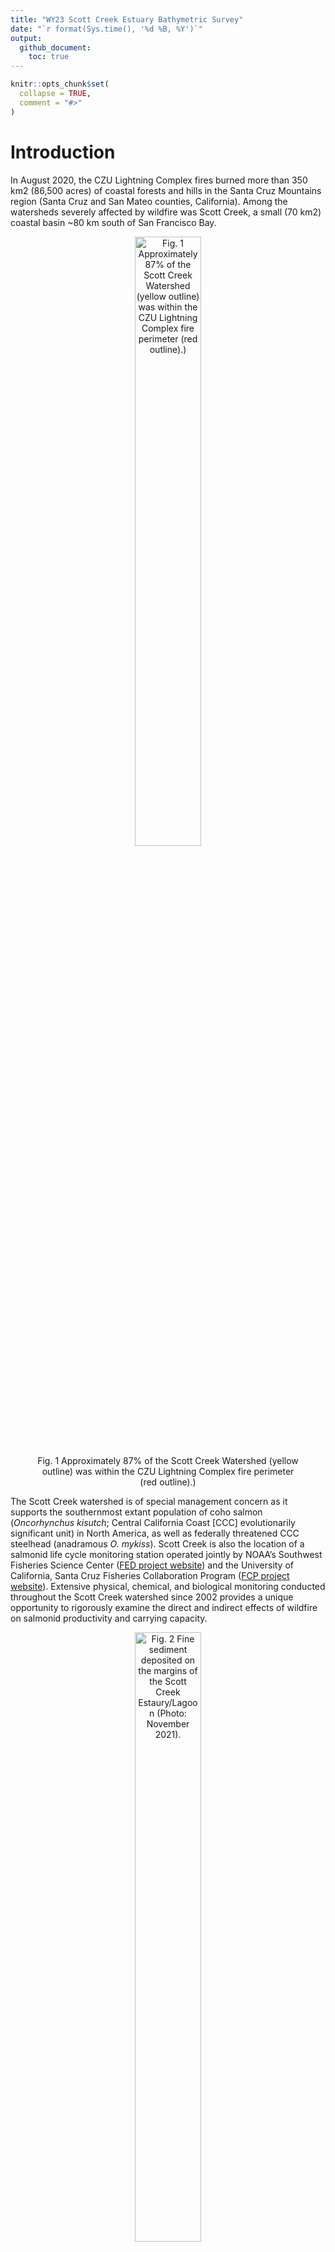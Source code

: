 ```yaml
---
title: "WY23 Scott Creek Estuary Bathymetric Survey"
date: "`r format(Sys.time(), '%d %B, %Y')`"
output: 
  github_document:
    toc: true
---
```


<!-- README.md is generated from README.Rmd. Please edit that file -->

```r
knitr::opts_chunk$set(
  collapse = TRUE,
  comment = "#>"
)
```


# Introduction

In August 2020, the CZU Lightning Complex fires burned more than 350 km2 (86,500 acres) of coastal forests and hills in the Santa Cruz Mountains region (Santa Cruz and San Mateo counties, California). Among the watersheds severely affected by wildfire was Scott Creek, a small (70 km2) coastal basin ~80 km south of San Francisco Bay. 

<center>![Fig. 1 Approximately 87% of the Scott Creek Watershed (yellow outline) was within the
CZU Lightning Complex fire perimeter (red outline).)](Figures/CZU_perim_SCWatershed_crop_20210426.jpg){width="50%"}</center>

The Scott Creek watershed is of special management concern as it supports the southernmost extant population of coho salmon (*Oncorhynchus kisutch*; Central California Coast [CCC] evolutionarily significant unit) in North America, as well as federally threatened CCC steelhead (anadramous *O. mykiss*). Scott Creek is also the location of a salmonid life cycle monitoring station operated jointly by NOAA’s Southwest Fisheries Science Center ([FED project website](https://www.fisheries.noaa.gov/west-coast/science-data/landscape-and-seascape-ecology-research-california-salmon)) and the University of California, Santa Cruz Fisheries Collaboration Program ([FCP project website](https://fisheries.ucsc.edu/research-teams/scott-creek/)). Extensive physical, chemical, and biological monitoring conducted throughout the Scott Creek watershed since 2002 provides a unique opportunity to rigorously examine the direct and indirect effects of wildfire on salmonid productivity and carrying capacity.

<center>![Fig. 2 Fine sediment deposited on the margins of the Scott Creek Estaury/Lagoon (Photo: November 2021).](Figures/Lagoon_lookingUS_20211130.jpg){width="50%"}</center>

Water Year 2023 (WY23) had large flushing flows which moved large amounts of sediment throughout the mainstem. We believe course sediment reached the Scott Creek Estuary/Lagoon whereas most fine sediment reached the area in WY2022 (right figure shows fine sediment deposition in the estuary 30 November 2021). This repository focuses on data collected on 22 September 2023 in the Scott Creek Estuary/Lagoon and a separate repository is dedicated to the [WY2022 data](https://github.com/RMBond/ScottCreek-WY22_LagoonBathymetry). Our goal was to survey the estuary using RTK GPS and create a bathymetric surface. Ultimately we hope to track how this habitat changes over time and answer the question "How much has the Scott Creek estuary/lagoon filled in with fine sediment and re-scoured compared to pre-fire conditions?". 

# Workflow Summary

The general workflow is:

1. Collect topo and echo sounder points.

2. Extract data from the R10s ~~and correct raw data with OPUS output~~.

3. ~~Correct echosounder point depths to account for "draft"~~ (Done).

4. Remove bad topo points and echo points that are too shallow or have low accuracy.

5. Calculate bed surface elevation (BedSE) from echosunder points (Note: topo points are corrected in step 4).

6. Calculate water surface elevation (WaterSE) from echosounder points.

7. Make Corrected Output Files.

8. Share with collaborators.

<br>

## Dataset Descriptions 

The <span style="color:purple">*Data*</span> folder contains all of the rtk datasets used in this repository. The raw and output datasets can be found in their corresponding folders.

*Uncorrected* Base Station Files:

1. The <span style="color:purple">*Raw_Data/Scott_Blue_230922.csv*</span> datafile contiants the keyed in base station point (based on WY22 OPUS correction, see field notes below).

2. The <span style="color:purple">*OPUS/727726251.o*</span> datafile is the *uncorrected* base station RINEX file that can be submitted to OPUS for double checking the correction.

*Uncorrected* Rover Files:

3. The <span style="color:purple">*Raw_Data/Scott_Grn_230922.csv*</span> datafile consists of the *uncorrected* green rover topo points.

4. The echosounder points were broken into *two* job files to reduce file size (this was a challenge in WY22). <span style="color:purple">*Scott_Red_230922.csv*</span> and <span style="color:purple">*Scott_Red2_230922.csv*</span> datafiles consists of the *uncorrected* red rover topo and echosounder points. The depth and accuracy fields were extracted by L. Harrison using Trimble Business Center software.

<span style="color:blue">*Corrected*</span> Rover Files:

5. The <span style="color:purple">*Output_Data/OUT.FullDataset_Corrected_20230929*</span> datafile is the full (all rtk points) dataset. It can be used as a starting point for any analysis.

6. The <span style="color:purple">*Output_Data/OUT.BedSurface_Corrected_20230929*</span> datafile is the bed surface input file (topo, wse, and echosounder point) for making TIN and raster files. Note the WaterSE column has been removed (not needed).

7. The <span style="color:purple">*Output_Data/OUT.WaterSurface_Corrected_20230929*</span> datafile is the water surface input file (wse and echosounder point) for making TIN and raster files. Note the BedSE column has been removed (not needed).

<br>

# 1. Field Notes

On 22 September 2023, R. Bond and A. Hay surveyed the estuary with three RTK units (Trimble R10's). Each unit has its own raw data file (described above) which are used in the workflow (steps above). A google-drive folder with a scan of the field notebook and photos can be found [here](https://drive.google.com/drive/u/1/folders/1JAJvtO_taK0N5950DzGwYt7C-WTqHhzp).

<img align="Right" width="300" height="400" src="Figures/20230922_BaseonCP02.jpg">

Survey Notes:

* Survey Units: Meters. 

* Horizontal Datum: NAD83 10 North.

* Vertical Datum: Conus GEOID12A.

* Survey extent: Scott Creek State Beach inland to Queseria Creek confluence. Most topo points were collected from the beach to the north marsh area (bad signal just upstream of the Lagoon PIT antenna array). Echosounder points focused on the main channel from the beach (downstream side of Hwy 1 bridge) to Queseria Creek confluence. 

* Blue Unit - Base station.
    + Settup on ESA CP02 and ran for ~5 hours (same point as WY22). 
    + Antenna height to quick release = 1.5m.
    + Job Name: Scott_blue_230922.
    + "Keyed in" base coordinates based on WY22 OPUS correction and 1cm added to elevation (Z) to account for slightly different GEOID models (OPUS used CONUS2018 and we used CONUS2012)
        + N = 4099614.797m
        + E = 568610.850m
        + Z = 8.382m

* Green Unit - Rover collecting topo points
    + Antenna height to quick release = 2.0m (one rod = 1.05m).
    + Job Name: Scott_grn_230922.
    + Shot to ESA CP01 for check point.
    + Started topo survey at point #7.
    + Raw Data Corrections:
        + Delete points 793 (bad wse).

* Red Unit - Rover collecting echosounder points (Sonarmite; wet areas with depth).
    + Antenna height to quick release = 1.252m.
    + Job Name: Scott_red_230922.
    + Sounder depth in water (a.k.a. "Draft") = 0.27m.
    + Code = echo.
    + Job 1: Started at point number 1000 and stoped at point 5446.
    + Job 2: Started st point number 5500 and stoped at point 7022. (Used same antenna height and draft as Job 1).
    + Draft was keyed into the unit so Trimble dusiness Center software applied this amoutn to the depth measurments. Therefore the draft correcting step is not needed.
    
* Survey Codes: 
    + levee - top of levee.
    + topo - combination of wet and dry topographic points.
    + rock - armouring at Hwy 1 bridge ("Jacks")
    + wse - Water Surface Elevation at the edge of bank (transition from wet to dry).
    + echo - wet echosounder point (need to incorperate depth measurments to elevation to get BSE).

* The mouth was open during the survey (so reffering to estuary rather than lagoon). Mouth runs north to blufs and spills onto the reef. There is a mudstone ledge that is acting as an elevation control (despite water being able to still flow out). The wetted area and depth looks comparable to previous water years. The mouth *finally* closed on 26 September 2023.

* The North Marsh and South Pond were wet during the survey (pre-fire times this was rare in the late summer).

<br>

# 2. Raw Data Corrections

When starting the base station we "keyed in" the point using WY22 OPUS correction (coordinates above).

<br>

```r

#Load packages
library(ggplot2)
library(dplyr)
library(lubridate)
library(patchwork)

options(digits = 10) #Global option so you can see the entire number for Northings and Eastings.


#### Goal: Correct raw data with OPUS correction.

#Read in RTK files
Green.dat <- read.csv('Data/Raw_Data/Scott_Grn_230922.csv', sep = ",", header = T) # Topo points (796 obs, 5 var).
Red1.dat <- read.csv('Data/Raw_Data/Scott_Red_230922.csv', sep = ",", header = T) # Echosounder points (4450 obs, 21 var).
Red2.dat <- read.csv('Data/Raw_Data/Scott_Red2_230922.csv', sep = ",", header = T) # Echosounder points (1523 obs, 21 var).

#Join Echosounder points together and remove extra columns
Red.dat <- full_join(Red1.dat, Red2.dat) %>% 
  select(-GPSweek, -Seconds, -SurvMeth, -NumSat, -PDOP, -HDOP, -VDOP, -RMS, -NumPosUsed, -Latency, 
         -Battery.Voltage, -Quality, -Flags)#5972obs of 8 var.

#Make sure the data are loaded correctly
str(Green.dat)
str(Red.dat) #Looks Good.

#OPUS Correction wasn't applied (needed) for this survey.

# #Topo Points:
# Green.opus <- Green.dat %>% 
#   mutate(North_cor = North + 6.557,
#          East_cor = East - 3.309,
#          Elevation_cor = Elevation - 2.348) %>% 
#   select(Point, North_cor, East_cor, Elevation_cor, Code) # 359 Obs of 5 var.
#       
# #Echosounder Points:
# Red.opus <- Red.dat %>% 
#   mutate(North_cor = North + 6.557,
#          East_cor = East - 3.309,
#          Elevation_cor = Elevation - 2.348) %>% # Apply OPUS correction
#   select(Point, North_cor, East_cor, Elevation_cor, Depth, Code, VertPrec) #Note: Elevation and Depth are adjusted further below. # 11772 obs of 7 var.
#   
  
```

<br>

# 3. ~~Correct echosounder point depths to account for "draft".~~

<img align="Right" width="300" height="300" src="Figures/Draft.jpg">

The sounding instrument is mounted slightly into the water. This little bit of depth, known as "draft", typically needs to be added to all of the depth values to get total water depth (d in figure to the right). NOTE DRAFT WAS KEYED INTO THE TSC3 AND HAS ALREADY BEEN APPLIED TO THE DEPTH POINTS. THEREFORE THIS STEP IS SKIPPED FOR THIS YEAR'S SURVEY.

# 4. Remove bad topo points and echo points that are too shallow or have low accuracy.

Point filters: 

* Topo points were removed based on fieldnotes. 

* Echosounder points were removed based on a vertical precision threshold = 0.03cm and sounding depths less than 0.4m (the shallowest depth a return could be detected by the sonarmite).

```r

#### Goal: Correct topo and echosounder points based on field notes and echo sounder point accuracy.

#Topo points:
Green.cor <- Green.dat %>%
  mutate(BedSE = Elevation) %>% #Renaming since these topos are bed surface elevation.
  select(-Elevation) %>%        #Removing old named column.
  filter(Pt.name != "BASE",
         Pt.name != 793)  #Remove two points (795 obs of 5 var).

#Corrected topo point dataset:
# write.table(Green.cor, file = 'Data/Output_Data/OUT.Green_Corrected_20230929.csv', sep = ',', row.names = F)

#Remove echosounder points based on vertical precision threshold of 0.03m and depths less than 0.4m.
Red.cor <- Red.dat %>% 
  filter(Code == "echo",  #Remove non-echo points. #5969 obs
         VertPrec < 0.03, #Remove points based on vertical precision threshold #5507 obs
         Depth > 0.4) #Remove shallow points #5393 obs

#5393 obs of 8 var.

```


# 5. Calculate bed surface elevation (BedSE) from echosounder points.

BedSE = OPUS corrected elevation + draft corrected depth.

```r

####Goal: Combine elevations with depth to get BedSE.

Red.cor2 <- Red.cor %>%
  mutate(BedSE = Elevation + Depth)

#5393 obs. of 9 var.

```

# 6. Calculate water surface elevation (WaterSE) from echosounder points.

Water SE (for the echosounder points) = Elevation - draft (0.27m). 

* Echosounder points can be used as water surface elevation refrences (i.e., Z point used in water surface TIN). 

* "wse" points (collected by the green rover) indicated the wetted margin on the bank (i.e., X,Y,Z can be used in bed and water surface TINs). The wse points are important for creating the wetted boundary within the lagoon.

```r

Red.cor3 <- Red.cor2 %>% 
  mutate(WaterSE = Elevation - 0.27) %>% 
  select(Pt.name, North, East, BedSE, WaterSE, Depth, Code, VertPrec) #remove old elevation column.

#5393 obs. of 8 var.

#Corrected echosounder dataset:
# write.table(Red.cor3, file = 'Data/Output_Data/OUT.Red_Corrected_20221005.csv', sep = ',', row.names = F)

```

# 7. Corrected Output Files

```r

####Goal: Join the RTK data together into a single dataset.

#Pull out topo WSE points and put them into the WaterSE column.
Green.cor.wse <- Green.cor %>%
  filter(Code == "wse") %>% 
  mutate(WaterSE = BedSE) # Make bed = water surface elevation since this is the wetted margin (used for water surface layer TIN below).
#91 obs of 6 var.

Green.cor.topo <- Green.cor %>%
  filter(Code != "wse") #704 obs of 5 var.

Green.join <- full_join(Green.cor.topo, Green.cor.wse) #rejoin topo points #795 obs of 6 var.

#### OUTPUT - Full Dataset Output ####
RTKData <- full_join(Green.join, Red.cor3) %>% 
  select(Pt.name, North, East, BedSE, WaterSE, Depth, Code, VertPrec) #join topo and echosounder points #6188 obs of 8 var.

#Full corrected dataset:
# write.table(RTKData, file = 'Data/Output_Data/OUT.FullDataset_Corrected_20230929.csv', sep = ',', row.names = F)

####  OUTPUT - Bed Surface TIN layer ####
BedData <- RTKData %>%
  filter(Code != "cp01") %>% #removing extra points that only matter to the base settup.
  select(North, East, BedSE, Code, Pt.name, VertPrec) #Don't need these columns for bed TIN.
  
#6186 obs of 6 var.
  
#Bed Surface Points Only (Topo, echo, and wse = basic channel bed TIN for making ArcMap raster)
# write.table(BedData, file = 'Data/Output_Data/OUT.BedSurface_Corrected_20230929.csv', sep = ',', row.names = F)

####  OUTPUT - Water Surface TIN layer ####

WaterData <- RTKData %>%
  filter(Code == "wse"| Code == "echo") %>% #only water points.
  select(North, East, WaterSE, Code, Pt.name, VertPrec) #5484 of 6 var.

#Water Surface Points Only (wse and echo = basic water surface TIN for visualizing depths in ArcMap raster)
# write.table(WaterData, file = 'Data/Output_Data/OUT.WaterSurface_Corrected_20230929.csv', sep = ',', row.names = F)

```
Some summaries:

```r
#Goal: Summarise point types and range of depths.

RTKData.sum <- RTKData %>%
  filter(Code != "cp01") %>% 
  group_by(Code) %>% 
  summarise(n())

Depth.plot <- ggplot(RTKData, aes( x = Depth)) +
  geom_histogram(binwidth = .25)+
  theme_classic() +
  scale_x_continuous("Depth (m)", limits = c(0.25,2.5), expand = c(0,0))
# ggsave("Figures/Depth_Histogram_20230929.jpg", width = 5, height = 3, units = "in", dpi = 650, device = "jpg")

```

<center>![Fig. X Histogram of echosounder depths after post-processing (Min = 1.66ft, Max =5.8ft ).](Figures/Depth_Histogram_20230929.jpg){width="50%"}</center>

# 8. Share with Collaborators.
Share with CSUMB. 
